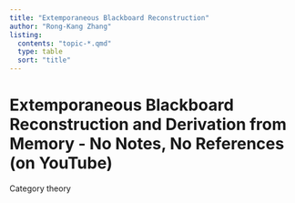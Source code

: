 ```yaml
---
title: "Extemporaneous Blackboard Reconstruction"
author: "Rong-Kang Zhang"
listing:
  contents: "topic-*.qmd"
  type: table
  sort: "title"
---
```


# Extemporaneous Blackboard Reconstruction and Derivation from Memory - No Notes, No References (on YouTube)

Category theory
